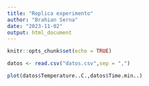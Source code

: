 ```yaml
---
title: "Replica experimento"
author: "Brahian Serna"
date: "2023-11-02"
output: html_document
---
```


```r
knitr::opts_chunk$set(echo = TRUE)
```


```r
datos <- read.csv("datos.csv",sep = ",")
```

```r
plot(datos$Temperature..C.,datos$Time.min..)
```

